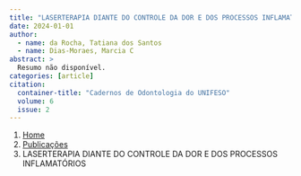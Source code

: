 ```yaml
---
title: "LASERTERAPIA DIANTE DO CONTROLE DA DOR E DOS PROCESSOS INFLAMATÓRIOS"
date: 2024-01-01
author:
  - name: da Rocha, Tatiana dos Santos
  - name: Dias-Moraes, Marcia C
abstract: > 
  Resumo não disponível.
categories: [article]
citation: 
  container-title: "Cadernos de Odontologia do UNIFESO"
  volume: 6
  issue: 2
---
```


```{=html}
<nav aria-label="breadcrumb">
  <ol class="breadcrumb">
    <li class="breadcrumb-item"><a href="../../index.html">Home</a></li>
    <li class="breadcrumb-item"><a href="../index.html">Publicações</a></li>
    <li class="breadcrumb-item active" aria-current="page">LASERTERAPIA DIANTE DO CONTROLE DA DOR E DOS PROCESSOS INFLAMATÓRIOS</li>
  </ol>
</nav>
```
